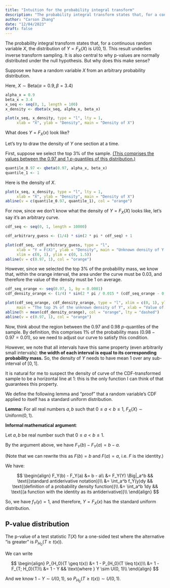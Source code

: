 ```yaml
---
title: "Intuition for the probability integral transform"
description: "The probability integral transform states that, for a continuous random variable $X$, the distribution of $Y = F_X(X)$ is $U(0, 1)$. I discuss why this makes sense."
author: "Carson Zhang"
date: "12/04/2023"
draft: false
---
```


The probability integral transform states that, for a continuous random variable $X$, the distribution of $Y = F_X(X)$ is $U(0, 1)$. This result underlies inverse transform sampling. It is also central to why p-values are normally distributed under the null hypothesis. But why does this make sense?

Suppose we have a random variable $X$ from an arbitrary probability distribution.

Here, $X \sim \text{Beta}(\alpha = 0.9, \beta = 3.4)$

```r
alpha_x = 0.9
beta_x = 3.4
x_seq <- seq(0, 1, length = 100)
x_density <- dbeta(x_seq, alpha_x, beta_x)

plot(x_seq, x_density, type = "l", lty = 1,
     xlab = "X", ylab = "Density", main = "Density of X")
```

What does $Y = F_X(x)$ look like?

Let's try to draw the density of $Y$ one section at a time.

First, suppose we select the top 3% of the sample. [(This comprises the values between the $0.97$ and $1$ $p$-quantiles of this distribution.)](https://en.wikipedia.org/wiki/Quantile)

```r
quantile_0.97 <- qbeta(0.97, alpha_x, beta_x)
quantile_1 <- 1
```

Here is the density of $X$.

```r
plot(x_seq, x_density, type = "l", lty = 1,
     xlab = "X", ylab = "Density", main = "Density of X")
abline(v = c(quantile_0.97, quantile_1), col = "orange")
```

For now, since we don't know what the density of $Y = F_X(X)$ looks like, let's say it's an arbitrary curve.

```r
cdf_seq <- seq(0, 1, length = 10000)

cdf_arbitrary_guess <- (1/4) * sin(2 * pi * cdf_seq) + 1

plot(cdf_seq, cdf_arbitrary_guess, type = "l", 
     xlab = "Y = F(X)", ylab = "Density", main = "Unknown density of Y = F(X)",
     xlim = c(0, 1), ylim = c(0, 1.5))
abline(v = c(0.97, 1), col = "orange")
```

However, since we selected the top 3% of the probability mass, we know that, within the orange interval, the area under the curve must be $0.03$, and therefore the value of the density must be $1$ on average.

```r
cdf_seq_orange <- seq(0.97, 1, by = 0.0001)
cdf_density_orange <- (1/4) * sin(2 * pi / 0.015 * (cdf_seq_orange - 0.97)) + 1

plot(cdf_seq_orange, cdf_density_orange, type = "l", xlim = c(0, 1), ylim = c(0, 1.5),
     main = "The top 3% of the unknown density of Y", xlab = "Value of the CDF of X", ylab = "Density")
abline(h = mean(cdf_density_orange), col = "orange", lty = "dashed")
abline(v = c(0.97, 1), col = "orange")
```

Now, think about the region between the $0.97$ and $0.98$ $p$-quantiles of the sample. By definition, this comprises 1% of the probability mass ($0.98 - 0.97 = 0.01$), so we need to adjust our curve to satisfy this condition.

However, we note that all intervals have this same property (even arbitrarily small intervals): **the width of each interval is equal to its corresponding probability mass.** So, the density of $Y$ needs to have mean $1$ over any sub-interval of $[0, 1]$.

It is natural for me to suspect the density of curve of the CDF-transformed sample to be a horizontal line at $1$: this is the only function I can think of that guarantees this property.

We define the following lemma and "proof" that a random variable's CDF applied to itself has a standard uniform distribution.

**Lemma:** For all real numbers $a, b$ such that $0 \leq a < b \leq 1$, $F_X(X) \sim \text{Uniform}(0, 1)$.

**Informal mathematical argument**:

Let $a, b$ be real number such that $0 \leq a < b \leq 1$.

By the argument above, we have $F_Y(b) - F_Y(a) = b - a$.

(Note that we can rewrite this as $F(b) = b \text{ and } F(a) = a$, i.e. $F$ is the identity.)

We have:

$$
\begin{align}
  F_Y(b) - F_Y(a) &= b - a\\
    &= F_Y(Y) \Big|_a^b && \text{(standard antiderivative notation)}\\
    &= \int_a^b f_Y(y)dy && \text{(definition of a probability density function)}\\
    &= \int_a^b 1dy && \text{(a function with the identity as its antiderivative)}\\
\end{align}
$$

So, we have $f_Y(y) = 1$, and therefore, $Y = F_X(x)$ has the standard uniform distribution.

## P-value distribution

The p-value of a test statistic $T(X)$ for a one-sided test where the alternative "is greater" is
$P_{H_0}(T \geq t(x))$.

We can write

$$
\begin{align}
P_{H_0}(T \geq t(x)) &= 1 - P_{H_0}(T \leq t(x))\\
  &= 1 - F_{T; H_0}(T)\\
  &= 1 - Y && \text{where } Y \sim U(0, 1)\\
\end{align}
$$

And we know $1 - Y \sim U(0, 1)$, so $P_{H_0}(T \geq t(x)) \sim U(0, 1)$.
